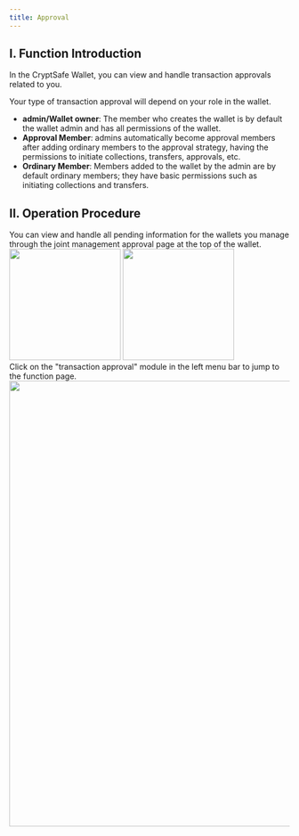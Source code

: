 ```yaml
---
title: Approval
---
```


## I. Function Introduction

In the CryptSafe Wallet, you can view and handle transaction approvals related to you.

Your type of transaction approval will depend on your role in the wallet.
- **admin/Wallet owner**: The member who creates the wallet is by default the wallet admin and has all permissions of the wallet.
- **Approval Member**: admins automatically become approval members after adding ordinary members to the approval strategy, having the permissions to initiate collections, transfers, approvals, etc.
- **Ordinary Member**: Members added to the wallet by the admin are by default ordinary members; they have basic permissions such as initiating collections and transfers.

## II. Operation Procedure

<Steps>
<Step title="View Pending Approvals in the APP">
You can view and handle all pending information for the wallets you manage through the joint management approval page at the top of the wallet.
<div className="w-full flex items-center justify-center">
<CardGroup cols={2}>
    <img src="/images/custody-guide/transfer8en.png" width="200"/>
    <img src="/images/custody-guide/transfer9en.png" width="200"/>
</CardGroup>
</div>
</Step>

<Step title="View Pending Approvals on the PC">
Click on the "transaction approval" module in the left menu bar to jump to the function page.

<div className="w-full flex items-center justify-center">
    <img src="/images/custody-guide/transfer7en.png" width="800"/>
</div>

</Step>
</Steps>
